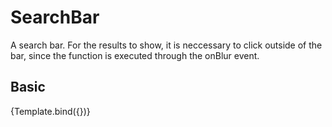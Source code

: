 
<Meta title="Components/Content/SearchBar" component={SearchBar} />

# SearchBar

A search bar.
For the results to show, it is neccessary to click outside of the bar, since the function is executed through the onBlur event.

<Props of={SearchBar} />


## Basic

<Canvas>
  <Story
    name="Basic"
    actions={{
      onSearch: 'onSearch',
    }}
  >
    {Template.bind({})}
  </Story>
</Canvas>

<ArgsTable story="Basic" />
